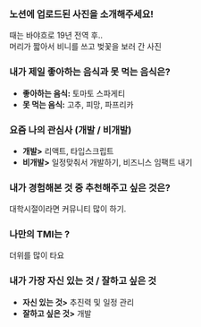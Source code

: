 ### 노션에 업로드된 사진을 소개해주세요!

때는 바야흐로 19년 전역 후.. <br/>
머리가 짧아서 비니를 쓰고 벚꽃을 보러 간 사진

### 내가 제일 좋아하는 음식과 못 먹는 음식은?

- **좋아하는 음식:** 토마토 스파게티
- **못 먹는 음식:** 고추, 피망, 파프리카

### 요즘 나의 관심사 (개발 / 비개발)
- **개발>** 리액트, 타입스크립트
- **비개발>** 일정맞춰서 개발하기, 비즈니스 임팩트 내기

### 내가 경험해본 것 중 추천해주고 싶은 것은?
대학시절이라면 커뮤니티 많이 하기.

### 나만의 TMI는 ?
더위를 많이 타요

### 내가 가장 자신 있는 것 / 잘하고 싶은 것
- **자신 있는 것>** 추진력 및 일정 관리
- **잘하고 싶은 것>** 개발